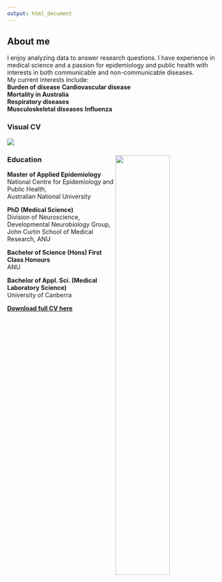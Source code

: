 ---
output: html_document
---
 
## About me
I enjoy analyzing data to answer research questions. I have experience in medical science and a passion for epidemiology and public health with interests in both communicable and non-communicable diseases.  
My current interests include:  
    **Burden of disease** 
    **Cardiovascular disease**  
    **Mortality in Australia**  
    **Respiratory diseases**  
    **Musculoskeletal diseases**
    **Influenza** 

### Visual CV   
<img src="images/Anna_Reynolds_VisualCV2.jpeg">

### Education   <img src="images/Aus.jpg" style=width:50% align="right">  
**Master of Applied Epidemiology**  
National Centre for Epidemiology and Public Health,   
Australian National University


**PhD (Medical Science)**  
Division of Neuroscience, Developmental Neurobiology Group,  
John Curtin School of Medical Research, ANU  

**Bachelor of Science (Hons) First Class Honours**  
ANU

**Bachelor of Appl. Sci. (Medical Laboratory Science)**  
University of Canberra


[**Download full CV here**](https://github.com/aussieanna/aussieanna.github.io/blob/master/Anna_Reynolds_CV.pdf)

